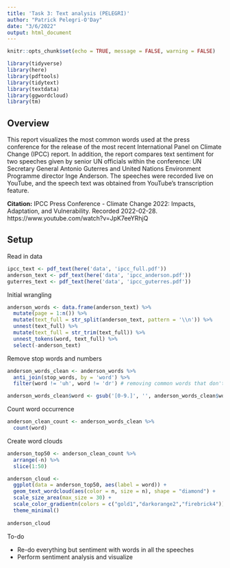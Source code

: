 ```yaml
---
title: 'Task 3: Text analysis (PELEGRI)'
author: "Patrick Pelegri-O'Day"
date: "3/6/2022"
output: html_document
---
```


```r
knitr::opts_chunk$set(echo = TRUE, message = FALSE, warning = FALSE)

library(tidyverse)
library(here)
library(pdftools)
library(tidytext)
library(textdata)
library(ggwordcloud)
library(tm)
```

## Overview

This report visualizes the most common words used at the press conference for the release of the most recent International Panel on Climate Change (IPCC) report. In addition, the report compares text sentiment for two speeches given by senior UN officials within the conference: UN Secretary General Antonio Guterres and United Nations Environment Programme director Inge Anderson. The speeches were recorded live on YouTube, and the speech text was obtained from YouTube's transcription feature.

**Citation:** IPCC Press Conference - Climate Change 2022: Impacts, Adaptation, and Vulnerability. Recorded 2022-02-28. https://www.youtube.com/watch?v=JpK7eeYRhjQ

## Setup

Read in data
```r
ipcc_text <- pdf_text(here('data', 'ipcc_full.pdf'))
anderson_text <- pdf_text(here('data', 'ipcc_anderson.pdf'))
guterres_text <- pdf_text(here('data', 'ipcc_guterres.pdf'))
```

Initial wrangling
```r
anderson_words <- data.frame(anderson_text) %>% 
  mutate(page = 1:n()) %>%
  mutate(text_full = str_split(anderson_text, pattern = '\\n')) %>% 
  unnest(text_full) %>% 
  mutate(text_full = str_trim(text_full)) %>% 
  unnest_tokens(word, text_full) %>% 
  select(-anderson_text)
```

Remove stop words and numbers
```r
anderson_words_clean <- anderson_words %>% 
  anti_join(stop_words, by = 'word') %>% 
  filter(word != 'uh', word != 'dr') # removing common words that don't have significant meaning in this context

anderson_words_clean$word <- gsub('[0-9.]', '', anderson_words_clean$word) # remove numeric symbols
```


Count word occurrence
```r
anderson_clean_count <- anderson_words_clean %>% 
  count(word)
```


Create word clouds

```r
anderson_top50 <- anderson_clean_count %>% 
  arrange(-n) %>% 
  slice(1:50)
```

```r
anderson_cloud <- 
  ggplot(data = anderson_top50, aes(label = word)) +
  geom_text_wordcloud(aes(color = n, size = n), shape = "diamond") +
  scale_size_area(max_size = 30) +
  scale_color_gradientn(colors = c("gold1","darkorange2","firebrick4")) +
  theme_minimal()
 
anderson_cloud

```


To-do

* Re-do everything but sentiment with words in all the speeches
* Perform sentiment analysis and visualize
